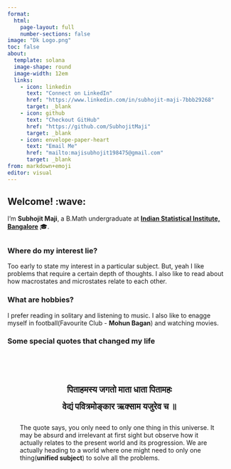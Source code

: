 ```yaml
---
format: 
  html:
    page-layout: full
    number-sections: false
image: "Dk Logo.png" 
toc: false
about:
  template: solana
  image-shape: round
  image-width: 12em
  links:
    - icon: linkedin
      text: "Connect on LinkedIn"
      href: "https://www.linkedin.com/in/subhojit-maji-7bbb29268"
      target: _blank 
    - icon: github
      text: "Checkout GitHub"
      href: "https://github.com/SubhojitMaji"
      target: _blank
    - icon: envelope-paper-heart
      text: "Email Me"
      href: "mailto:majisubhojit198475@gmail.com"
      target: _blank
from: markdown+emoji
editor: visual
---
```


:::{.content-container .fade-in}

## Welcome! :wave: {.section-title}

I'm **Subhojit Maji**, a B.Math undergraduate at [**Indian Statistical Institute, Bangalore**](https://www.isibang.ac.in/) 🎓.

:::{.callout-note appearance="minimal" collapse="true"}
##

### Where do my interest lie?

Too early to state my interest in a particular subject. But, yeah I like problems that require a certain depth of thoughts. I also like to read about how macrostates and microstates relate to each other.

### What are hobbies?

I prefer reading in solitary and listening to music. I also like to enagge myself in football(Favourite Club - **Mohun Bagan**) and watching movies.

### Some special quotes that changed my life

<div style="background-color: var(--surface-200); padding: 2em; border-radius: 8px; margin: 2rem 0; font-family: var(--font-sans); font-style: bold; color: var(--primary-800);">
  <p style="font-size: 1.2rem; line-height: 2; text-align: center;">
    <strong>पिताहमस्य जगतो माता धाता पितामहः<br>
    वेद्यं पवित्रमोङ्कार ऋक्साम यजुरेव च ॥</strong>
  </p>
  <p style="font-size: 1.1rem; text-align: center; color: var(--primary-700);">
    The quote says, you only need to only one thing in this universe. It may be absurd and irrelevant at first sight but observe how it actually relates to the present world and its progression. We are actually heading to a world where one might need to only one thing(**unified subject**) to solve all the problems.

  </p>
</div>
:::
:::